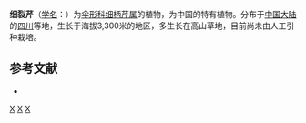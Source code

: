 {{NoteTA|G1=LS}}
{{Speciesbox
| genus = Harrysmithia
| species = heterophylla
| authority = Wolff
}}

'''细裂芹'''（[[学名|学名]]：{{lang|la|''Harrysmithia heterophylla''}}）为[[伞形科|伞形科]][[细柄芹属|细柄芹属]]的植物，为中国的特有植物。分布于[[中国大陆|中国大陆]]的[[四川|四川]]等地，生长于海拔3,300米的地区，多生长在高山草地，目前尚未由人工引种栽培。

== 参考文献 ==
<div class="references-small">
* {{cite web| url =http://www.bioinfo.cn/db05/KmzwSpecies.php?action=view&id=22806| title =细裂芹| work =《中国高等植物数据库全库》| publisher =中国科学院微生物研究所| author =昆明植物研究所| accessdate =2009-02-25| deadurl =yes| archiveurl =https://web.archive.org/web/20160305000937/http://www.bioinfo.cn/db05/KmzwSpecies.php?action=view&id=22806| archivedate =2016-03-05}}
</div>

{{Taxonbar}}

[[Category:细柄芹属|X]]
[[Category:中国特有植物|X]]
[[Category:四川植物|X]]


{{Apiales-stub}}
